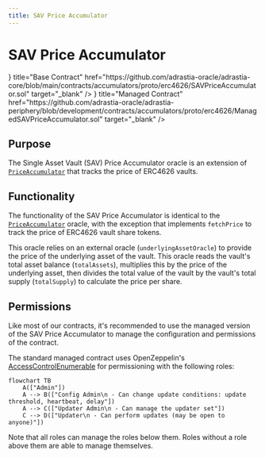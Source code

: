 ```yaml
---
title: SAV Price Accumulator
---
```



# SAV Price Accumulator

<Cards>
  <Card
    icon={<GitHubIcon />}
    title="Base Contract"
    href="https://github.com/adrastia-oracle/adrastia-core/blob/main/contracts/accumulators/proto/erc4626/SAVPriceAccumulator.sol"
    target="_blank"
  />
  <Card
    icon={<GitHubIcon />}
    title="Managed Contract"
    href="https://github.com/adrastia-oracle/adrastia-periphery/blob/development/contracts/accumulators/proto/erc4626/ManagedSAVPriceAccumulator.sol"
    target="_blank"
  />
</Cards>

## Purpose

The Single Asset Vault (SAV) Price Accumulator oracle is an extension of [`PriceAccumulator`](/contracts/oracles/accumulators/price) that tracks the price of ERC4626 vaults.

## Functionality

The functionality of the SAV Price Accumulator is identical to the [`PriceAccumulator`](/contracts/oracles/accumulators/price) oracle, with the exception that implements `fetchPrice` to track the price of ERC4626 vault share tokens.

This oracle relies on an external oracle (`underlyingAssetOracle`) to provide the price of the underlying asset of the vault. This oracle reads the vault's total asset balance (`totalAssets`), multiplies this by the price of the underlying asset, then divides the total value of the vault by the vault's total supply (`totalSupply`) to calculate the price per share.

## Permissions

Like most of our contracts, it's recommended to use the managed version of the SAV Price Accumulator to manage the configuration and permissions of the contract.

The standard managed contract uses OpenZeppelin's [AccessControlEnumerable](https://docs.openzeppelin.com/contracts/4.x/api/access#AccessControlEnumerable) for permissioning with the following roles:

```mermaid
flowchart TB
    A(["Admin"])
    A --> B(["Config Admin\n - Can change update conditions: update threshold, heartbeat, delay"])
    A --> C(["Updater Admin\n - Can manage the updater set"])
    C --> D(["Updater\n - Can perform updates (may be open to anyone)"])
```

Note that all roles can manage the roles below them. Roles without a role above them are able to manage themselves.

